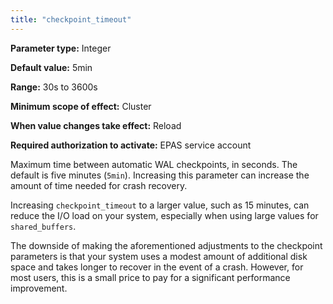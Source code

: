 ```yaml
---
title: "checkpoint_timeout"
---
```


<div id="checkpoint_timeout" class="registered_link"></div>

**Parameter type:** Integer

**Default value:** 5min

**Range:** 30s to 3600s

**Minimum scope of effect:** Cluster

**When value changes take effect:** Reload

**Required authorization to activate:** EPAS service account

Maximum time between automatic WAL checkpoints, in seconds. The default is five minutes (`5min`). Increasing this parameter can increase the amount of time needed for crash recovery.

Increasing `checkpoint_timeout` to a larger value, such as 15 minutes, can reduce the I/O load on your system, especially when using large values for `shared_buffers`.

The downside of making the aforementioned adjustments to the checkpoint parameters is that your system uses a modest amount of additional disk space and takes longer to recover in the event of a crash. However, for most users, this is a small price to pay for a significant performance improvement.
